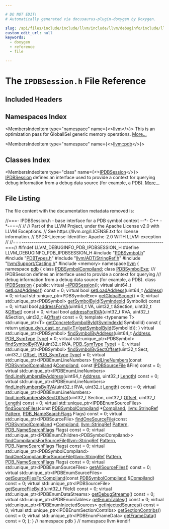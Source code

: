 ```yaml
---

# DO NOT EDIT!
# Automatically generated via docusaurus-plugin-doxygen by Doxygen.

slug: /api/files/include/include/llvm/include/llvm/debuginfo/include/llvm/debuginfo/pdb/ipdbsession-h
custom_edit_url: null
keywords:
  - doxygen
  - reference
  - file

---
```





# The `IPDBSession.h` File Reference

<DoxygenPage pluginConfig={pluginConfig}>



## Included Headers

<IncludesList>
<IncludesListItem
  filePath="PDBSymbol.h"
  permalink="/docs/api/files/include/include/llvm/include/llvm/debuginfo/include/llvm/debuginfo/pdb/pdbsymbol-h"
  isLocal="true" />
<IncludesListItem
  filePath="PDBTypes.h"
  permalink="/docs/api/files/include/include/llvm/include/llvm/debuginfo/include/llvm/debuginfo/pdb/pdbtypes-h"
  isLocal="true" />
<IncludesListItem
  filePath="llvm/ADT/StringRef.h"
  permalink="/docs/api/files/include/include/llvm/include/llvm/adt/stringref-h"
  isLocal="true" />
<IncludesListItem
  filePath="llvm/Support/Casting.h"
  permalink="/docs/api/files/include/include/llvm/include/llvm/support/casting-h"
  isLocal="true" />
<IncludesListItem
  filePath="memory"
  permalink=""
  isLocal="false" />
</IncludesList>

## Namespaces Index

<MembersIndex>

<MembersIndexItem
  type="namespace"
  name={<><a href="/docs/api/namespaces/llvm">llvm</a></>}>
This is an optimization pass for GlobalISel generic memory operations. <a href="/docs/api/namespaces/llvm/#details">More...</a>
</MembersIndexItem>

<MembersIndexItem
  type="namespace"
  name={<><a href="/docs/api/namespaces/llvm/pdb">llvm::pdb</a></>}>
</MembersIndexItem>

</MembersIndex>

## Classes Index

<MembersIndex>

<MembersIndexItem
  type="class"
  name={<><a href="/docs/api/classes/llvm/pdb/ipdbsession">IPDBSession</a></>}>
<a href="/docs/api/classes/llvm/pdb/ipdbsession">IPDBSession</a> defines an interface used to provide a context for querying debug information from a debug data source (for example, a PDB). <a href="/docs/api/classes/llvm/pdb/ipdbsession/#details">More...</a>
</MembersIndexItem>

</MembersIndex>


## File Listing

The file content with the documentation metadata removed is:

<ProgramListing>

<Link id="l00001" /><CodeLine lineNumber="1"><span class="doxyHighlightComment">//===- IPDBSession.h - base interface for a PDB symbol context --&#42;- C++ -&#42;-===//</span></CodeLine>
<Link id="l00002" /><CodeLine lineNumber="2"><span class="doxyHighlightComment">//</span></CodeLine>
<Link id="l00003" /><CodeLine lineNumber="3"><span class="doxyHighlightComment">// Part of the LLVM Project, under the Apache License v2.0 with LLVM Exceptions.</span></CodeLine>
<Link id="l00004" /><CodeLine lineNumber="4"><span class="doxyHighlightComment">// See https://llvm.org/LICENSE.txt for license information.</span></CodeLine>
<Link id="l00005" /><CodeLine lineNumber="5"><span class="doxyHighlightComment">// SPDX-License-Identifier: Apache-2.0 WITH LLVM-exception</span></CodeLine>
<Link id="l00006" /><CodeLine lineNumber="6"><span class="doxyHighlightComment">//</span></CodeLine>
<Link id="l00007" /><CodeLine lineNumber="7"><span class="doxyHighlightComment">//===----------------------------------------------------------------------===//</span></CodeLine>
<Link id="l00008" /><CodeLine lineNumber="8"></CodeLine>
<Link id="l00009" /><CodeLine lineNumber="9"><span class="doxyHighlightPreprocessor">#ifndef LLVM&#95;DEBUGINFO&#95;PDB&#95;IPDBSESSION&#95;H</span></CodeLine>
<Link id="l00010" /><CodeLine lineNumber="10"><span class="doxyHighlightPreprocessor">#define LLVM&#95;DEBUGINFO&#95;PDB&#95;IPDBSESSION&#95;H</span></CodeLine>
<Link id="l00011" /><CodeLine lineNumber="11"></CodeLine>
<Link id="l00012" /><CodeLine lineNumber="12"><span class="doxyHighlightPreprocessor">#include &quot;<a href="/docs/api/files/include/include/llvm/include/llvm/debuginfo/include/llvm/debuginfo/pdb/pdbsymbol-h">PDBSymbol.h</a>&quot;</span></CodeLine>
<Link id="l00013" /><CodeLine lineNumber="13"><span class="doxyHighlightPreprocessor">#include &quot;<a href="/docs/api/files/include/include/llvm/include/llvm/debuginfo/include/llvm/debuginfo/pdb/pdbtypes-h">PDBTypes.h</a>&quot;</span></CodeLine>
<Link id="l00014" /><CodeLine lineNumber="14"><span class="doxyHighlightPreprocessor">#include &quot;<a href="/docs/api/files/include/include/llvm/include/llvm/adt/stringref-h">llvm/ADT/StringRef.h</a>&quot;</span></CodeLine>
<Link id="l00015" /><CodeLine lineNumber="15"><span class="doxyHighlightPreprocessor">#include &quot;<a href="/docs/api/files/include/include/llvm/include/llvm/support/casting-h">llvm/Support/Casting.h</a>&quot;</span></CodeLine>
<Link id="l00016" /><CodeLine lineNumber="16"><span class="doxyHighlightPreprocessor">#include &lt;memory&gt;</span></CodeLine>
<Link id="l00017" /><CodeLine lineNumber="17"></CodeLine>
<Link id="l00018" /><CodeLine lineNumber="18"><span class="doxyHighlightKeyword">namespace </span><span class="doxyHighlight"><a href="/docs/api/namespaces/llvm">llvm</a> &#123;</span></CodeLine>
<Link id="l00019" /><CodeLine lineNumber="19"><span class="doxyHighlightKeyword">namespace </span><span class="doxyHighlight"><a href="/docs/api/namespaces/llvm/pdb">pdb</a> &#123;</span></CodeLine>
<Link id="l00020" /><CodeLine lineNumber="20"><span class="doxyHighlightKeyword">class </span><span class="doxyHighlight"><a href="/docs/api/classes/llvm/pdb/pdbsymbolcompiland">PDBSymbolCompiland</a>;</span></CodeLine>
<Link id="l00021" /><CodeLine lineNumber="21"><span class="doxyHighlightKeyword">class </span><span class="doxyHighlight"><a href="/docs/api/classes/llvm/pdb/pdbsymbolexe">PDBSymbolExe</a>;</span></CodeLine>
<Link id="l00022" /><CodeLine lineNumber="22"></CodeLine>
<Link id="l00023" /><CodeLine lineNumber="23"><span class="doxyHighlightComment">/// IPDBSession defines an interface used to provide a context for querying</span></CodeLine>
<Link id="l00024" /><CodeLine lineNumber="24"><span class="doxyHighlightComment">/// debug information from a debug data source (for example, a PDB).</span></CodeLine>
<Link id="l00025" /><CodeLine lineNumber="25" lineLink="/docs/api/classes/llvm/pdb/ipdbsession"><span class="doxyHighlightKeyword">class </span><span class="doxyHighlight"><a href="/docs/api/classes/llvm/pdb/ipdbsession">IPDBSession</a> &#123;</span></CodeLine>
<Link id="l00026" /><CodeLine lineNumber="26"><span class="doxyHighlightKeyword">public</span><span class="doxyHighlight">:</span></CodeLine>
<Link id="l00027" /><CodeLine lineNumber="27" lineLink="/docs/api/classes/llvm/pdb/ipdbsession/#a821f9d6e07e4c499e77504957a7ee10e"><span class="doxyHighlight">  </span><span class="doxyHighlightKeyword">virtual</span><span class="doxyHighlight"> <a href="/docs/api/classes/llvm/pdb/ipdbsession/#a821f9d6e07e4c499e77504957a7ee10e">~IPDBSession</a>();</span></CodeLine>
<Link id="l00028" /><CodeLine lineNumber="28"></CodeLine>
<Link id="l00029" /><CodeLine lineNumber="29" lineLink="/docs/api/classes/llvm/pdb/ipdbsession/#a4442f557eea8ea98e60baafcbf600353"><span class="doxyHighlight">  </span><span class="doxyHighlightKeyword">virtual</span><span class="doxyHighlight"> uint64&#95;t <a href="/docs/api/classes/llvm/pdb/ipdbsession/#a4442f557eea8ea98e60baafcbf600353">getLoadAddress</a>() </span><span class="doxyHighlightKeyword">const</span><span class="doxyHighlight"> = 0;</span></CodeLine>
<Link id="l00030" /><CodeLine lineNumber="30" lineLink="/docs/api/classes/llvm/pdb/ipdbsession/#a5a8d2d967af54a858e30583c12b0a33f"><span class="doxyHighlight">  </span><span class="doxyHighlightKeyword">virtual</span><span class="doxyHighlight"> </span><span class="doxyHighlightKeywordType">bool</span><span class="doxyHighlight"> <a href="/docs/api/classes/llvm/pdb/ipdbsession/#a5a8d2d967af54a858e30583c12b0a33f">setLoadAddress</a>(uint64&#95;t <a href="/docs/api/namespaces/llvm/pdb/#ac10322dc19a928c2dbb83ec9689dc23cadd7bf230fde8d4836917806aff6a6b27">Address</a>) = 0;</span></CodeLine>
<Link id="l00031" /><CodeLine lineNumber="31" lineLink="/docs/api/classes/llvm/pdb/ipdbsession/#acaad347f0cb53fdd16102e4afcf51884"><span class="doxyHighlight">  </span><span class="doxyHighlightKeyword">virtual</span><span class="doxyHighlight"> std::unique&#95;ptr&lt;PDBSymbolExe&gt; <a href="/docs/api/classes/llvm/pdb/ipdbsession/#acaad347f0cb53fdd16102e4afcf51884">getGlobalScope</a>() = 0;</span></CodeLine>
<Link id="l00032" /><CodeLine lineNumber="32"><span class="doxyHighlight">  </span><span class="doxyHighlightKeyword">virtual</span><span class="doxyHighlight"> std::unique&#95;ptr&lt;PDBSymbol&gt;</span></CodeLine>
<Link id="l00033" /><CodeLine lineNumber="33" lineLink="/docs/api/classes/llvm/pdb/ipdbsession/#af1a5e8227daa0df4bf2603f1c79619d9"><span class="doxyHighlight">  <a href="/docs/api/classes/llvm/pdb/ipdbsession/#af1a5e8227daa0df4bf2603f1c79619d9">getSymbolById</a>(<a href="/docs/api/namespaces/llvm/pdb/#a0d95a0af7fff523a0a4bfb7f6b578d12">SymIndexId</a> SymbolId) </span><span class="doxyHighlightKeyword">const</span><span class="doxyHighlight"> = 0;</span></CodeLine>
<Link id="l00034" /><CodeLine lineNumber="34"></CodeLine>
<Link id="l00035" /><CodeLine lineNumber="35" lineLink="/docs/api/classes/llvm/pdb/ipdbsession/#ae8472fd54e06b6ad1a40addf44090333"><span class="doxyHighlight">  </span><span class="doxyHighlightKeyword">virtual</span><span class="doxyHighlight"> </span><span class="doxyHighlightKeywordType">bool</span><span class="doxyHighlight"> <a href="/docs/api/classes/llvm/pdb/ipdbsession/#ae8472fd54e06b6ad1a40addf44090333">addressForVA</a>(uint64&#95;t VA, uint32&#95;t &amp;Section,</span></CodeLine>
<Link id="l00036" /><CodeLine lineNumber="36"><span class="doxyHighlight">                            uint32&#95;t &amp;<a href="/docs/api/namespaces/llvm/pdb/#ac10322dc19a928c2dbb83ec9689dc23cadfd0a82c4bf37b1e90b690a22a20692e">Offset</a>) </span><span class="doxyHighlightKeyword">const</span><span class="doxyHighlight"> = 0;</span></CodeLine>
<Link id="l00037" /><CodeLine lineNumber="37" lineLink="/docs/api/classes/llvm/pdb/ipdbsession/#ab45facdd85937644374322cfd36a5274"><span class="doxyHighlight">  </span><span class="doxyHighlightKeyword">virtual</span><span class="doxyHighlight"> </span><span class="doxyHighlightKeywordType">bool</span><span class="doxyHighlight"> <a href="/docs/api/classes/llvm/pdb/ipdbsession/#ab45facdd85937644374322cfd36a5274">addressForRVA</a>(uint32&#95;t RVA, uint32&#95;t &amp;Section,</span></CodeLine>
<Link id="l00038" /><CodeLine lineNumber="38"><span class="doxyHighlight">                             uint32&#95;t &amp;<a href="/docs/api/namespaces/llvm/pdb/#ac10322dc19a928c2dbb83ec9689dc23cadfd0a82c4bf37b1e90b690a22a20692e">Offset</a>) </span><span class="doxyHighlightKeyword">const</span><span class="doxyHighlight"> = 0;</span></CodeLine>
<Link id="l00039" /><CodeLine lineNumber="39"></CodeLine>
<Link id="l00040" /><CodeLine lineNumber="40"><span class="doxyHighlight">  </span><span class="doxyHighlightKeyword">template</span><span class="doxyHighlight"> &lt;</span><span class="doxyHighlightKeyword">typename</span><span class="doxyHighlight"> T&gt;</span></CodeLine>
<Link id="l00041" /><CodeLine lineNumber="41" lineLink="/docs/api/classes/llvm/pdb/ipdbsession/#aad84f5a5edc4ea61dce100595f2f1689"><span class="doxyHighlight">  std::unique&#95;ptr&lt;T&gt; <a href="/docs/api/classes/llvm/pdb/ipdbsession/#aad84f5a5edc4ea61dce100595f2f1689">getConcreteSymbolById</a>(<a href="/docs/api/namespaces/llvm/pdb/#a0d95a0af7fff523a0a4bfb7f6b578d12">SymIndexId</a> SymbolId)</span><span class="doxyHighlightKeyword"> const </span><span class="doxyHighlight">&#123;</span></CodeLine>
<Link id="l00042" /><CodeLine lineNumber="42"><span class="doxyHighlight">    </span><span class="doxyHighlightKeywordFlow">return</span><span class="doxyHighlight"> <a href="/docs/api/namespaces/llvm/#ac54a2b68cbe006eca672924118a6aa9b">unique&#95;dyn&#95;cast&#95;or&#95;null&lt;T&gt;</a>(<a href="/docs/api/classes/llvm/pdb/ipdbsession/#af1a5e8227daa0df4bf2603f1c79619d9">getSymbolById</a>(SymbolId));</span></CodeLine>
<Link id="l00043" /><CodeLine lineNumber="43"><span class="doxyHighlight">  &#125;</span></CodeLine>
<Link id="l00044" /><CodeLine lineNumber="44"></CodeLine>
<Link id="l00045" /><CodeLine lineNumber="45" lineLink="/docs/api/classes/llvm/pdb/ipdbsession/#a9b6b7a67bb72ad6993cc00914a5818f6"><span class="doxyHighlight">  </span><span class="doxyHighlightKeyword">virtual</span><span class="doxyHighlight"> std::unique&#95;ptr&lt;PDBSymbol&gt; <a href="/docs/api/classes/llvm/pdb/ipdbsession/#a9b6b7a67bb72ad6993cc00914a5818f6">findSymbolByAddress</a>(uint64&#95;t <a href="/docs/api/namespaces/llvm/pdb/#ac10322dc19a928c2dbb83ec9689dc23cadd7bf230fde8d4836917806aff6a6b27">Address</a>,</span></CodeLine>
<Link id="l00046" /><CodeLine lineNumber="46"><span class="doxyHighlight">                                                         <a href="/docs/api/namespaces/llvm/pdb/#a33e853ec74d48b1340d1d4bae772d30b">PDB&#95;SymType</a> <a href="/docs/api/namespaces/llvm/pdb/#a952cb7401a07c49e2879fbfc92f0dc2caa1fa27779242b4902f7ae3bdd5c6d508">Type</a>) = 0;</span></CodeLine>
<Link id="l00047" /><CodeLine lineNumber="47" lineLink="/docs/api/classes/llvm/pdb/ipdbsession/#a021d31a73d353111ca938be9b7423f20"><span class="doxyHighlight">  </span><span class="doxyHighlightKeyword">virtual</span><span class="doxyHighlight"> std::unique&#95;ptr&lt;PDBSymbol&gt; <a href="/docs/api/classes/llvm/pdb/ipdbsession/#a021d31a73d353111ca938be9b7423f20">findSymbolByRVA</a>(uint32&#95;t RVA,</span></CodeLine>
<Link id="l00048" /><CodeLine lineNumber="48"><span class="doxyHighlight">                                                     <a href="/docs/api/namespaces/llvm/pdb/#a33e853ec74d48b1340d1d4bae772d30b">PDB&#95;SymType</a> <a href="/docs/api/namespaces/llvm/pdb/#a952cb7401a07c49e2879fbfc92f0dc2caa1fa27779242b4902f7ae3bdd5c6d508">Type</a>) = 0;</span></CodeLine>
<Link id="l00049" /><CodeLine lineNumber="49"><span class="doxyHighlight">  </span><span class="doxyHighlightKeyword">virtual</span><span class="doxyHighlight"> std::unique&#95;ptr&lt;PDBSymbol&gt;</span></CodeLine>
<Link id="l00050" /><CodeLine lineNumber="50" lineLink="/docs/api/classes/llvm/pdb/ipdbsession/#a4fa14d0cb320b5560ca0c9265bf077ea"><span class="doxyHighlight">  <a href="/docs/api/classes/llvm/pdb/ipdbsession/#a4fa14d0cb320b5560ca0c9265bf077ea">findSymbolBySectOffset</a>(uint32&#95;t Sect, uint32&#95;t <a href="/docs/api/namespaces/llvm/pdb/#ac10322dc19a928c2dbb83ec9689dc23cadfd0a82c4bf37b1e90b690a22a20692e">Offset</a>, <a href="/docs/api/namespaces/llvm/pdb/#a33e853ec74d48b1340d1d4bae772d30b">PDB&#95;SymType</a> <a href="/docs/api/namespaces/llvm/pdb/#a952cb7401a07c49e2879fbfc92f0dc2caa1fa27779242b4902f7ae3bdd5c6d508">Type</a>) = 0;</span></CodeLine>
<Link id="l00051" /><CodeLine lineNumber="51"></CodeLine>
<Link id="l00052" /><CodeLine lineNumber="52"><span class="doxyHighlight">  </span><span class="doxyHighlightKeyword">virtual</span><span class="doxyHighlight"> std::unique&#95;ptr&lt;IPDBEnumLineNumbers&gt;</span></CodeLine>
<Link id="l00053" /><CodeLine lineNumber="53" lineLink="/docs/api/classes/llvm/pdb/ipdbsession/#a314678a612d66fc7139151ee4abac6a4"><span class="doxyHighlight">  <a href="/docs/api/classes/llvm/pdb/ipdbsession/#a314678a612d66fc7139151ee4abac6a4">findLineNumbers</a>(</span><span class="doxyHighlightKeyword">const</span><span class="doxyHighlight"> <a href="/docs/api/classes/llvm/pdb/pdbsymbolcompiland">PDBSymbolCompiland</a> &amp;<a href="/docs/api/namespaces/llvm/pdb/#a33e853ec74d48b1340d1d4bae772d30ba247232063f777fa3c2371e077db8b61b">Compiland</a>,</span></CodeLine>
<Link id="l00054" /><CodeLine lineNumber="54"><span class="doxyHighlight">                  </span><span class="doxyHighlightKeyword">const</span><span class="doxyHighlight"> <a href="/docs/api/classes/llvm/pdb/ipdbsourcefile">IPDBSourceFile</a> &amp;File) </span><span class="doxyHighlightKeyword">const</span><span class="doxyHighlight"> = 0;</span></CodeLine>
<Link id="l00055" /><CodeLine lineNumber="55"><span class="doxyHighlight">  </span><span class="doxyHighlightKeyword">virtual</span><span class="doxyHighlight"> std::unique&#95;ptr&lt;IPDBEnumLineNumbers&gt;</span></CodeLine>
<Link id="l00056" /><CodeLine lineNumber="56" lineLink="/docs/api/classes/llvm/pdb/ipdbsession/#a757962f41a934977c177a55f4e93cd00"><span class="doxyHighlight">  <a href="/docs/api/classes/llvm/pdb/ipdbsession/#a757962f41a934977c177a55f4e93cd00">findLineNumbersByAddress</a>(uint64&#95;t <a href="/docs/api/namespaces/llvm/pdb/#ac10322dc19a928c2dbb83ec9689dc23cadd7bf230fde8d4836917806aff6a6b27">Address</a>, uint32&#95;t <a href="/docs/api/namespaces/llvm/#a05f5b9a11bdcc5feba62899f95dcf878af6d9f1c7b49b7601fae6a545002a6763">Length</a>) </span><span class="doxyHighlightKeyword">const</span><span class="doxyHighlight"> = 0;</span></CodeLine>
<Link id="l00057" /><CodeLine lineNumber="57"><span class="doxyHighlight">  </span><span class="doxyHighlightKeyword">virtual</span><span class="doxyHighlight"> std::unique&#95;ptr&lt;IPDBEnumLineNumbers&gt;</span></CodeLine>
<Link id="l00058" /><CodeLine lineNumber="58" lineLink="/docs/api/classes/llvm/pdb/ipdbsession/#a89f554ed720c4fc8650773ab9d7145c2"><span class="doxyHighlight">  <a href="/docs/api/classes/llvm/pdb/ipdbsession/#a89f554ed720c4fc8650773ab9d7145c2">findLineNumbersByRVA</a>(uint32&#95;t RVA, uint32&#95;t <a href="/docs/api/namespaces/llvm/#a05f5b9a11bdcc5feba62899f95dcf878af6d9f1c7b49b7601fae6a545002a6763">Length</a>) </span><span class="doxyHighlightKeyword">const</span><span class="doxyHighlight"> = 0;</span></CodeLine>
<Link id="l00059" /><CodeLine lineNumber="59"><span class="doxyHighlight">  </span><span class="doxyHighlightKeyword">virtual</span><span class="doxyHighlight"> std::unique&#95;ptr&lt;IPDBEnumLineNumbers&gt;</span></CodeLine>
<Link id="l00060" /><CodeLine lineNumber="60" lineLink="/docs/api/classes/llvm/pdb/ipdbsession/#a6a32fe289f01ff3508c9b43afcb7d6f5"><span class="doxyHighlight">  <a href="/docs/api/classes/llvm/pdb/ipdbsession/#a6a32fe289f01ff3508c9b43afcb7d6f5">findLineNumbersBySectOffset</a>(uint32&#95;t Section, uint32&#95;t <a href="/docs/api/namespaces/llvm/pdb/#ac10322dc19a928c2dbb83ec9689dc23cadfd0a82c4bf37b1e90b690a22a20692e">Offset</a>,</span></CodeLine>
<Link id="l00061" /><CodeLine lineNumber="61"><span class="doxyHighlight">                              uint32&#95;t <a href="/docs/api/namespaces/llvm/#a05f5b9a11bdcc5feba62899f95dcf878af6d9f1c7b49b7601fae6a545002a6763">Length</a>) </span><span class="doxyHighlightKeyword">const</span><span class="doxyHighlight"> = 0;</span></CodeLine>
<Link id="l00062" /><CodeLine lineNumber="62"></CodeLine>
<Link id="l00063" /><CodeLine lineNumber="63"><span class="doxyHighlight">  </span><span class="doxyHighlightKeyword">virtual</span><span class="doxyHighlight"> std::unique&#95;ptr&lt;IPDBEnumSourceFiles&gt;</span></CodeLine>
<Link id="l00064" /><CodeLine lineNumber="64" lineLink="/docs/api/classes/llvm/pdb/ipdbsession/#a90e7e69ee45868142fd5a0fff43849c1"><span class="doxyHighlight">  <a href="/docs/api/classes/llvm/pdb/ipdbsession/#a90e7e69ee45868142fd5a0fff43849c1">findSourceFiles</a>(</span><span class="doxyHighlightKeyword">const</span><span class="doxyHighlight"> <a href="/docs/api/classes/llvm/pdb/pdbsymbolcompiland">PDBSymbolCompiland</a> &#42;<a href="/docs/api/namespaces/llvm/pdb/#a33e853ec74d48b1340d1d4bae772d30ba247232063f777fa3c2371e077db8b61b">Compiland</a>, <a href="/docs/api/classes/llvm/stringref">llvm::StringRef</a> <a href="/docs/api/classes/llvm/pattern">Pattern</a>,</span></CodeLine>
<Link id="l00065" /><CodeLine lineNumber="65"><span class="doxyHighlight">                  <a href="/docs/api/namespaces/llvm/pdb/#a1d1b2eadb80309d27efbb727411c54ec">PDB&#95;NameSearchFlags</a> Flags) </span><span class="doxyHighlightKeyword">const</span><span class="doxyHighlight"> = 0;</span></CodeLine>
<Link id="l00066" /><CodeLine lineNumber="66"><span class="doxyHighlight">  </span><span class="doxyHighlightKeyword">virtual</span><span class="doxyHighlight"> std::unique&#95;ptr&lt;IPDBSourceFile&gt;</span></CodeLine>
<Link id="l00067" /><CodeLine lineNumber="67" lineLink="/docs/api/classes/llvm/pdb/ipdbsession/#a150c680a4aa509b19777494e0a58086a"><span class="doxyHighlight">  <a href="/docs/api/classes/llvm/pdb/ipdbsession/#a150c680a4aa509b19777494e0a58086a">findOneSourceFile</a>(</span><span class="doxyHighlightKeyword">const</span><span class="doxyHighlight"> <a href="/docs/api/classes/llvm/pdb/pdbsymbolcompiland">PDBSymbolCompiland</a> &#42;<a href="/docs/api/namespaces/llvm/pdb/#a33e853ec74d48b1340d1d4bae772d30ba247232063f777fa3c2371e077db8b61b">Compiland</a>,</span></CodeLine>
<Link id="l00068" /><CodeLine lineNumber="68"><span class="doxyHighlight">                    <a href="/docs/api/classes/llvm/stringref">llvm::StringRef</a> <a href="/docs/api/classes/llvm/pattern">Pattern</a>,</span></CodeLine>
<Link id="l00069" /><CodeLine lineNumber="69"><span class="doxyHighlight">                    <a href="/docs/api/namespaces/llvm/pdb/#a1d1b2eadb80309d27efbb727411c54ec">PDB&#95;NameSearchFlags</a> Flags) </span><span class="doxyHighlightKeyword">const</span><span class="doxyHighlight"> = 0;</span></CodeLine>
<Link id="l00070" /><CodeLine lineNumber="70"><span class="doxyHighlight">  </span><span class="doxyHighlightKeyword">virtual</span><span class="doxyHighlight"> std::unique&#95;ptr&lt;IPDBEnumChildren&lt;PDBSymbolCompiland&gt;&gt;</span></CodeLine>
<Link id="l00071" /><CodeLine lineNumber="71" lineLink="/docs/api/classes/llvm/pdb/ipdbsession/#a30746428479ae732bef587ecb9ce01c3"><span class="doxyHighlight">  <a href="/docs/api/classes/llvm/pdb/ipdbsession/#a30746428479ae732bef587ecb9ce01c3">findCompilandsForSourceFile</a>(<a href="/docs/api/classes/llvm/stringref">llvm::StringRef</a> <a href="/docs/api/classes/llvm/pattern">Pattern</a>,</span></CodeLine>
<Link id="l00072" /><CodeLine lineNumber="72"><span class="doxyHighlight">                              <a href="/docs/api/namespaces/llvm/pdb/#a1d1b2eadb80309d27efbb727411c54ec">PDB&#95;NameSearchFlags</a> Flags) </span><span class="doxyHighlightKeyword">const</span><span class="doxyHighlight"> = 0;</span></CodeLine>
<Link id="l00073" /><CodeLine lineNumber="73"><span class="doxyHighlight">  </span><span class="doxyHighlightKeyword">virtual</span><span class="doxyHighlight"> std::unique&#95;ptr&lt;PDBSymbolCompiland&gt;</span></CodeLine>
<Link id="l00074" /><CodeLine lineNumber="74" lineLink="/docs/api/classes/llvm/pdb/ipdbsession/#a015895b60c8aff83188b17483b39ec1b"><span class="doxyHighlight">  <a href="/docs/api/classes/llvm/pdb/ipdbsession/#a015895b60c8aff83188b17483b39ec1b">findOneCompilandForSourceFile</a>(<a href="/docs/api/classes/llvm/stringref">llvm::StringRef</a> <a href="/docs/api/classes/llvm/pattern">Pattern</a>,</span></CodeLine>
<Link id="l00075" /><CodeLine lineNumber="75"><span class="doxyHighlight">                                <a href="/docs/api/namespaces/llvm/pdb/#a1d1b2eadb80309d27efbb727411c54ec">PDB&#95;NameSearchFlags</a> Flags) </span><span class="doxyHighlightKeyword">const</span><span class="doxyHighlight"> = 0;</span></CodeLine>
<Link id="l00076" /><CodeLine lineNumber="76"></CodeLine>
<Link id="l00077" /><CodeLine lineNumber="77" lineLink="/docs/api/classes/llvm/pdb/ipdbsession/#a85fee8b60d14b8138968f202f90d9258"><span class="doxyHighlight">  </span><span class="doxyHighlightKeyword">virtual</span><span class="doxyHighlight"> std::unique&#95;ptr&lt;IPDBEnumSourceFiles&gt; <a href="/docs/api/classes/llvm/pdb/ipdbsession/#a85fee8b60d14b8138968f202f90d9258">getAllSourceFiles</a>() </span><span class="doxyHighlightKeyword">const</span><span class="doxyHighlight"> = 0;</span></CodeLine>
<Link id="l00078" /><CodeLine lineNumber="78"><span class="doxyHighlight">  </span><span class="doxyHighlightKeyword">virtual</span><span class="doxyHighlight"> std::unique&#95;ptr&lt;IPDBEnumSourceFiles&gt;</span></CodeLine>
<Link id="l00079" /><CodeLine lineNumber="79" lineLink="/docs/api/classes/llvm/pdb/ipdbsession/#a1db9b93708898f3b3969463164de3b99"><span class="doxyHighlight">  <a href="/docs/api/classes/llvm/pdb/ipdbsession/#a1db9b93708898f3b3969463164de3b99">getSourceFilesForCompiland</a>(</span><span class="doxyHighlightKeyword">const</span><span class="doxyHighlight"> <a href="/docs/api/classes/llvm/pdb/pdbsymbolcompiland">PDBSymbolCompiland</a> &amp;<a href="/docs/api/namespaces/llvm/pdb/#a33e853ec74d48b1340d1d4bae772d30ba247232063f777fa3c2371e077db8b61b">Compiland</a>) </span><span class="doxyHighlightKeyword">const</span><span class="doxyHighlight"> = 0;</span></CodeLine>
<Link id="l00080" /><CodeLine lineNumber="80"><span class="doxyHighlight">  </span><span class="doxyHighlightKeyword">virtual</span><span class="doxyHighlight"> std::unique&#95;ptr&lt;IPDBSourceFile&gt;</span></CodeLine>
<Link id="l00081" /><CodeLine lineNumber="81" lineLink="/docs/api/classes/llvm/pdb/ipdbsession/#afae5f666297c0176f2912d476ad6a61b"><span class="doxyHighlight">  <a href="/docs/api/classes/llvm/pdb/ipdbsession/#afae5f666297c0176f2912d476ad6a61b">getSourceFileById</a>(uint32&#95;t FileId) </span><span class="doxyHighlightKeyword">const</span><span class="doxyHighlight"> = 0;</span></CodeLine>
<Link id="l00082" /><CodeLine lineNumber="82"></CodeLine>
<Link id="l00083" /><CodeLine lineNumber="83" lineLink="/docs/api/classes/llvm/pdb/ipdbsession/#ae865015ed4fc3552ccb038017ad8e671"><span class="doxyHighlight">  </span><span class="doxyHighlightKeyword">virtual</span><span class="doxyHighlight"> std::unique&#95;ptr&lt;IPDBEnumDataStreams&gt; <a href="/docs/api/classes/llvm/pdb/ipdbsession/#ae865015ed4fc3552ccb038017ad8e671">getDebugStreams</a>() </span><span class="doxyHighlightKeyword">const</span><span class="doxyHighlight"> = 0;</span></CodeLine>
<Link id="l00084" /><CodeLine lineNumber="84"></CodeLine>
<Link id="l00085" /><CodeLine lineNumber="85" lineLink="/docs/api/classes/llvm/pdb/ipdbsession/#ab75933bf5a3180ac545fd2d9abe584e7"><span class="doxyHighlight">  </span><span class="doxyHighlightKeyword">virtual</span><span class="doxyHighlight"> std::unique&#95;ptr&lt;IPDBEnumTables&gt; <a href="/docs/api/classes/llvm/pdb/ipdbsession/#ab75933bf5a3180ac545fd2d9abe584e7">getEnumTables</a>() </span><span class="doxyHighlightKeyword">const</span><span class="doxyHighlight"> = 0;</span></CodeLine>
<Link id="l00086" /><CodeLine lineNumber="86"></CodeLine>
<Link id="l00087" /><CodeLine lineNumber="87"><span class="doxyHighlight">  </span><span class="doxyHighlightKeyword">virtual</span><span class="doxyHighlight"> std::unique&#95;ptr&lt;IPDBEnumInjectedSources&gt;</span></CodeLine>
<Link id="l00088" /><CodeLine lineNumber="88" lineLink="/docs/api/classes/llvm/pdb/ipdbsession/#ae5a46796428e7d2142d7a7198863c8b1"><span class="doxyHighlight">  <a href="/docs/api/classes/llvm/pdb/ipdbsession/#ae5a46796428e7d2142d7a7198863c8b1">getInjectedSources</a>() </span><span class="doxyHighlightKeyword">const</span><span class="doxyHighlight"> = 0;</span></CodeLine>
<Link id="l00089" /><CodeLine lineNumber="89"></CodeLine>
<Link id="l00090" /><CodeLine lineNumber="90"><span class="doxyHighlight">  </span><span class="doxyHighlightKeyword">virtual</span><span class="doxyHighlight"> std::unique&#95;ptr&lt;IPDBEnumSectionContribs&gt;</span></CodeLine>
<Link id="l00091" /><CodeLine lineNumber="91" lineLink="/docs/api/classes/llvm/pdb/ipdbsession/#a2bbcb61e6b9cf829cf2f4edac11b684f"><span class="doxyHighlight">  <a href="/docs/api/classes/llvm/pdb/ipdbsession/#a2bbcb61e6b9cf829cf2f4edac11b684f">getSectionContribs</a>() </span><span class="doxyHighlightKeyword">const</span><span class="doxyHighlight"> = 0;</span></CodeLine>
<Link id="l00092" /><CodeLine lineNumber="92"></CodeLine>
<Link id="l00093" /><CodeLine lineNumber="93"><span class="doxyHighlight">  </span><span class="doxyHighlightKeyword">virtual</span><span class="doxyHighlight"> std::unique&#95;ptr&lt;IPDBEnumFrameData&gt;</span></CodeLine>
<Link id="l00094" /><CodeLine lineNumber="94" lineLink="/docs/api/classes/llvm/pdb/ipdbsession/#ae411df61b3b7ffe0449c0ee5f0ad07d3"><span class="doxyHighlight">  <a href="/docs/api/classes/llvm/pdb/ipdbsession/#ae411df61b3b7ffe0449c0ee5f0ad07d3">getFrameData</a>() </span><span class="doxyHighlightKeyword">const</span><span class="doxyHighlight"> = 0;</span></CodeLine>
<Link id="l00095" /><CodeLine lineNumber="95"><span class="doxyHighlight">&#125;;</span></CodeLine>
<Link id="l00096" /><CodeLine lineNumber="96"><span class="doxyHighlight">&#125; </span><span class="doxyHighlightComment">// namespace pdb</span></CodeLine>
<Link id="l00097" /><CodeLine lineNumber="97"><span class="doxyHighlight">&#125; </span><span class="doxyHighlightComment">// namespace llvm</span></CodeLine>
<Link id="l00098" /><CodeLine lineNumber="98"></CodeLine>
<Link id="l00099" /><CodeLine lineNumber="99"><span class="doxyHighlightPreprocessor">#endif</span></CodeLine>

</ProgramListing>


</DoxygenPage>
